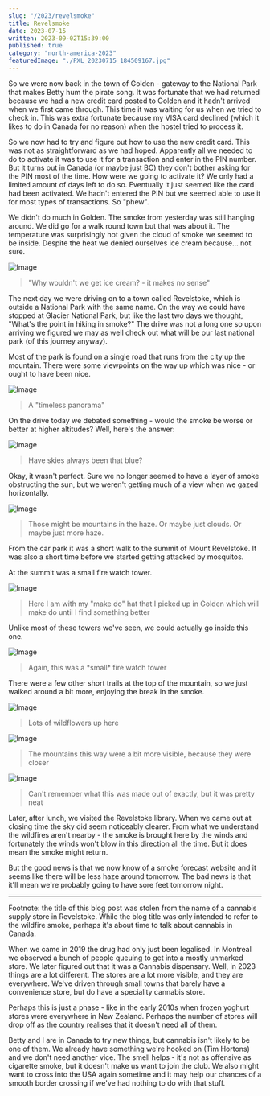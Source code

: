 ```yaml
---
slug: "/2023/revelsmoke"
title: Revelsmoke
date: 2023-07-15
written: 2023-09-02T15:39:00
published: true
category: "north-america-2023"
featuredImage: "./PXL_20230715_184509167.jpg"
---
```


So we were now back in the town of Golden - gateway to the National Park that makes Betty hum the pirate song. It was fortunate that we had returned because we had a new credit card posted to Golden and it hadn't arrived when we first came through. This time it was waiting for us when we tried to check in. This was extra fortunate because my VISA card declined (which it likes to do in Canada for no reason) when the hostel tried to process it.

So we now had to try and figure out how to use the new credit card. This was not as straightforward as we had hoped. Apparently all we needed to do to activate it was to use it for a transaction and enter in the PIN number. But it turns out in Canada (or maybe just BC) they don't bother asking for the PIN most of the time. How were we going to activate it? We only had a limited amount of days left to do so. Eventually it just seemed like the card had been activated. We hadn't entered the PIN but we seemed able to use it for most types of transactions. So "phew".

We didn't do much in Golden. The smoke from yesterday was still hanging around. We did go for a walk round town but that was about it. The temperature was surprisingly hot given the cloud of smoke we seemed to be inside. Despite the heat we denied ourselves ice cream because... not sure.

![Image](PXL_20230714_201631594.jpg)

> "Why wouldn't we get ice cream? - it makes no sense"

The next day we were driving on to a town called Revelstoke, which is outside a National Park with the same name. On the way we could have stopped at Glacier National Park, but like the last two days we thought, "What's the point in hiking in smoke?" The drive was not a long one so upon arriving we figured we may as well check out what will be our last national park (of this journey anyway).

Most of the park is found on a single road that runs from the city up the mountain. There were some viewpoints on the way up which was nice - or ought to have been nice.

![Image](PXL_20230715_174218751.jpg)

> A "timeless panorama"

On the drive today we debated something - would the smoke be worse or better at higher altitudes? Well, here's the answer:

![Image](PXL_20230715_182425034.jpg)

> Have skies always been that blue?

Okay, it wasn't perfect. Sure we no longer seemed to have a layer of smoke obstructing the sun, but we weren't getting much of a view when we gazed horizontally.

![Image](PXL_20230715_184509167.jpg)

> Those might be mountains in the haze. Or maybe just clouds. Or maybe just more haze.

From the car park it was a short walk to the summit of Mount Revelstoke. It was also a short time before we started getting attacked by mosquitos.

At the summit was a small fire watch tower.

![Image](PXL_20230715_183824739.jpg)

> Here I am with my "make do" hat that I picked up in Golden which will make do until I find something better

Unlike most of these towers we've seen, we could actually go inside this one.

![Image](PXL_20230715_184002983.jpg)

> Again, this was a \*small\* fire watch tower

There were a few other short trails at the top of the mountain, so we just walked around a bit more, enjoying the break in the smoke.

![Image](PXL_20230715_184422699.jpg)

> Lots of wildflowers up here

![Image](PXL_20230715_190455397.jpg)

> The mountains this way were a bit more visible, because they were closer

![Image](PXL_20230715_191324830.jpg)

> Can't remember what this was made out of exactly, but it was pretty neat

Later, after lunch, we visited the Revelstoke library. When we came out at closing time the sky did seem noticeably clearer. From what we understand the wildfires aren't nearby - the smoke is brought here by the winds and fortunately the winds won't blow in this direction all the time. But it does mean the smoke might return.

But the good news is that we now know of a smoke forecast website and it seems like there will be less haze around tomorrow. The bad news is that it'll mean we're probably going to have sore feet tomorrow night.

---

Footnote: the title of this blog post was stolen from the name of a cannabis supply store in Revelstoke. While the blog title was only intended to refer to the wildfire smoke, perhaps it's about time to talk about cannabis in Canada.

When we came in 2019 the drug had only just been legalised. In Montreal we observed a bunch of people queuing to get into a mostly unmarked store. We later figured out that it was a Cannabis dispensary. Well, in 2023 things are a lot different. The stores are a lot more visible, and they are everywhere. We've driven through small towns that barely have a convenience store, but do have a speciality cannabis store.

Perhaps this is just a phase - like in the early 2010s when frozen yoghurt stores were everywhere in New Zealand. Perhaps the number of stores will drop off as the country realises that it doesn't need all of them.

Betty and I are in Canada to try new things, but cannabis isn't likely to be one of them. We already have something we're hooked on (Tim Hortons) and we don't need another vice. The smell helps - it's not as offensive as cigarette smoke, but it doesn't make us want to join the club. We also might want to cross into the USA again sometime and it may help our chances of a smooth border crossing if we've had nothing to do with that stuff.
